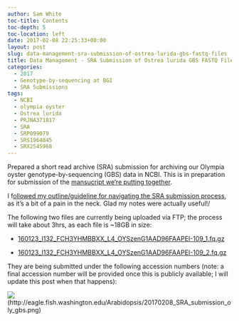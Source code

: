 ```yaml
---
author: Sam White
toc-title: Contents
toc-depth: 5
toc-location: left
date: 2017-02-08 22:25:33+00:00
layout: post
slug: data-management-sra-submission-of-ostrea-lurida-gbs-fastq-files
title: Data Management - SRA Submission of Ostrea lurida GBS FASTQ Files
categories:
  - 2017
  - Genotype-by-sequencing at BGI
  - SRA Submissions
tags:
  - NCBI
  - olympia oyster
  - Ostrea lurida
  - PRJNA371817
  - SRA
  - SRP099079
  - SRS1964845
  - SRX2545968
---
```


Prepared a short read archive (SRA) submission for archiving our Olympia oyster genotype-by-sequencing (GBS) data in NCBI. This is in preparation for submission of the [mansucript we're putting together](https://www.authorea.com/users/4974/articles/149442).

I f[ollowed my outline/guideline for navigating the SRA submission process](https://robertslab.github.io/sams-notebook/posts/2016/2016-03-23-data-management-sra-submission-overview/), as it's a bit of a pain in the neck. Glad my notes were actually useful!/

The following two files are currently being uploaded via FTP; the process will take about 3hrs, as each file is ~18GB in size:





  * [160123_I132_FCH3YHMBBXX_L4_OYSzenG1AAD96FAAPEI-109_1.fq.gz](https://owl.fish.washington.edu/nightingales/O_lurida/20160223_gbs/160123_I132_FCH3YHMBBXX_L4_OYSzenG1AAD96FAAPEI-109_1.fq.gz)



  * [160123_I132_FCH3YHMBBXX_L4_OYSzenG1AAD96FAAPEI-109_2.fq.gz](https://owl.fish.washington.edu/nightingales/O_lurida/20160223_gbs/160123_I132_FCH3YHMBBXX_L4_OYSzenG1AAD96FAAPEI-109_2.fq.gz)








They are being submitted under the following accession numbers (note: a final accession number will be provided once this is publicly available; I will update this post when that happens):

![](https://eagle.fish.washington.edu/Arabidopsis/20170208_SRA_submission_oly_gbs.png)(http://eagle.fish.washington.edu/Arabidopsis/20170208_SRA_submission_oly_gbs.png)
